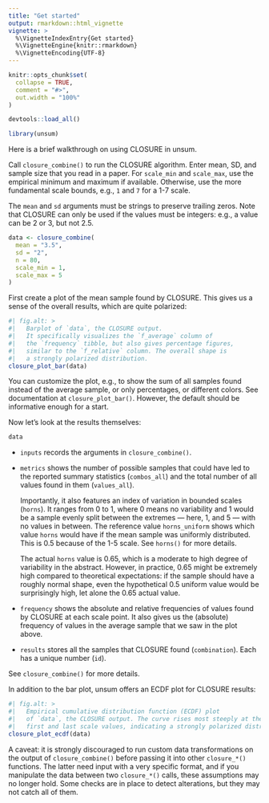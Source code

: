 ```yaml
---
title: "Get started"
output: rmarkdown::html_vignette
vignette: >
  %\VignetteIndexEntry{Get started}
  %\VignetteEngine{knitr::rmarkdown}
  %\VignetteEncoding{UTF-8}
---
```


```r
knitr::opts_chunk$set(
  collapse = TRUE,
  comment = "#>",
  out.width = "100%"
)
```

```r
devtools::load_all()
```

```r
library(unsum)
```

Here is a brief walkthrough on using CLOSURE in unsum.

Call `closure_combine()` to run the CLOSURE algorithm. Enter mean, SD, and sample size that you read in a paper. For `scale_min` and `scale_max`, use the empirical minimum and maximum if available. Otherwise, use the more fundamental scale bounds, e.g., `1` and `7` for a 1-7 scale.

The `mean` and `sd` arguments must be strings to preserve trailing zeros. Note that CLOSURE can only be used if the values must be integers: e.g., a value can be 2 or 3, but not 2.5.

```r
data <- closure_combine(
  mean = "3.5",
  sd = "2",
  n = 80,
  scale_min = 1,
  scale_max = 5
)
```

First create a plot of the mean sample found by CLOSURE. This gives us a sense of the overall results, which are quite polarized:

```r
#| fig.alt: >
#|   Barplot of `data`, the CLOSURE output.
#|   It specifically visualizes the `f_average` column of
#|   the `frequency` tibble, but also gives percentage figures,
#|   similar to the `f_relative` column. The overall shape is
#|   a strongly polarized distribution.
closure_plot_bar(data)
```
You can customize the plot, e.g., to show the sum of all samples found instead of the average sample, or only percentages, or different colors. See documentation at `closure_plot_bar()`. However, the default should be informative enough for a start.

Now let's look at the results themselves:

```r
data
```

-   `inputs` records the arguments in `closure_combine()`.

-   `metrics` shows the number of possible samples that could have led to the reported summary statistics (`combos_all`) and the total number of all values found in them (`values_all`).

    Importantly, it also features an index of variation in bounded scales (`horns`). It ranges from 0 to 1, where 0 means no variability and 1 would be a sample evenly split between the extremes — here, 1, and 5 — with no values in between. The reference value `horns_uniform` shows which value `horns` would have if the mean sample was uniformly distributed. This is 0.5 because of the 1-5 scale. See `horns()` for more details.

    The actual `horns` value is 0.65, which is a moderate to high degree of variability in the abstract. However, in practice, 0.65 might be extremely high compared to theoretical expectations: if the sample should have a roughly normal shape, even the hypothetical 0.5 uniform value would be surprisingly high, let alone the 0.65 actual value.

-   `frequency` shows the absolute and relative frequencies of values found by CLOSURE at each scale point. It also gives us the (absolute) frequency of values in the average sample that we saw in the plot above.

-   `results` stores all the samples that CLOSURE found (`combination`). Each has a unique number (`id`).

See `closure_combine()` for more details.

In addition to the bar plot, unsum offers an ECDF plot for CLOSURE results:

```r
#| fig.alt: >
#|   Empirical cumulative distribution function (ECDF) plot
#|   of `data`, the CLOSURE output. The curve rises most steeply at the
#|   first and last scale values, indicating a strongly polarized distribution.
closure_plot_ecdf(data)
```

A caveat: it is strongly discouraged to run custom data transformations on the output of `closure_combine()` before passing it into other `closure_*()` functions. The latter need input with a very specific format, and if you manipulate the data between two `closure_*()` calls, these assumptions may no longer hold. Some checks are in place to detect alterations, but they may not catch all of them.
